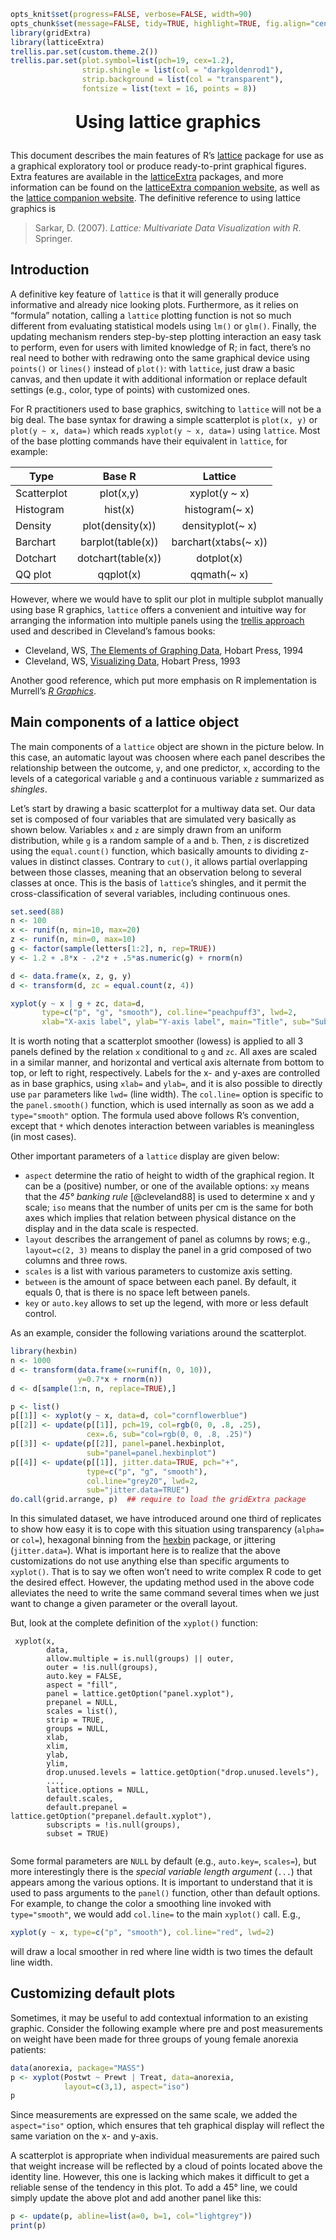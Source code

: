 <!--- Time-stamp: <2013-11-24 22:42:29 chl> -->

<!--- To generate HTML output:
library(knitr)
library(markdown)
knit("lattice.rmd", quiet=TRUE)
markdownToHTML("lattice.md", "lattice.html", stylesheet="styles.css", option=c("highlight_code", "toc"), title="Using lattice graphics")
browseURL("lattice.html")
-->


```r
opts_knit$set(progress=FALSE, verbose=FALSE, width=90)
opts_chunk$set(message=FALSE, tidy=TRUE, highlight=TRUE, fig.align="center")
library(gridExtra)
library(latticeExtra)
trellis.par.set(custom.theme.2())
trellis.par.set(plot.symbol=list(pch=19, cex=1.2),
                strip.shingle = list(col = "darkgoldenrod1"),
                strip.background = list(col = "transparent"), 
                fontsize = list(text = 16, points = 8))
```

<p style="font-size: 200%; font-weight: bold; text-align: center;">Using lattice graphics</p>


This document describes the main features of R's [lattice][1] package for
use as a graphical exploratory tool or produce ready-to-print graphical
figures. Extra features are available in the [latticeExtra][2] packages, and
more information can be found on the [latticeExtra companion website][3], as
well as the [lattice companion website][4]. The definitive reference to
using lattice graphics is

> Sarkar, D. (2007). *Lattice: Multivariate Data Visualization with
> R*. Springer.


## Introduction

A definitive key feature of `lattice` is that it will generally
produce informative and already nice looking plots. Furthermore, as it
relies on "formula" notation, calling a `lattice` plotting function
is not so much different from evaluating statistical models using
`lm()` or `glm()`. Finally, the updating mechanism renders
step-by-step plotting interaction an easy task to perform, even for
users with limited knowledge of R; in fact, there's no real need to
bother with redrawing onto the same graphical device using `points()`
or `lines()` instead of `plot()`: with `lattice`, just draw a basic
canvas, and then update it with additional information or replace
default settings (e.g., color, type of points) with customized ones.

For R practitioners used to base graphics, switching to `lattice`
will not be a big deal. The base syntax for drawing a simple
scatterplot is `plot(x, y)` or `plot(y ~ x, data=)` which reads
`xyplot(y ~ x, data=)` using `lattice`. Most of the base plotting
commands have their equivalent in `lattice`, for example:

| Type        | Base R            | Lattice              |
| ----------- |:-----------------:|:--------------------:|
| Scatterplot | plot(x,y)         | xyplot(y ~ x)        |
| Histogram   | hist(x)           | histogram(~ x)       |
| Density     | plot(density(x))  | densityplot(~ x)     |
| Barchart    | barplot(table(x)) | barchart(xtabs(~ x)) |
| Dotchart    | dotchart(table(x))| dotplot(x)           |
| QQ plot     | qqplot(x)         | qqmath(~ x)          |


However, where we would have to split our plot in multiple subplot manually
using base R graphics, `lattice` offers a convenient and intuitive way for
arranging the information into multiple panels using the
[trellis approach][5] used and described in Cleveland's famous
books:

- Cleveland, WS, [The Elements of Graphing Data](http://goo.gl/NmC9to), Hobart Press, 1994
- Cleveland, WS, [Visualizing Data](http://goo.gl/mmnt6k), Hobart Press, 1993

Another good reference, which put more emphasis on R implementation
is Murrell's [*R Graphics*][6].


## Main components of a lattice object

The main components of a `lattice` object are shown in the picture
below. In this case, an automatic layout was choosen where each panel
describes the relationship between the outcome, `y`, and one
predictor, `x`, according to the levels of a categorical variable `g`
and a continuous variable `z` summarized as *shingles*.

Let's start by drawing a basic scatterplot for a multiway data set. Our data
set is composed of four variables that are simulated very basically as shown
below. Variables `x` and `z` are simply drawn from an uniform distribution,
while `g` is a random sample of `a` and `b`. Then, `z` is discretized using
the `equal.count()` function, which basically amounts to dividing z-values
in distinct classes. Contrary to `cut()`, it allows partial overlapping
between those classes, meaning that an observation belong to several classes
at once. This is the basis of `lattice`'s shingles, and it permit the
cross-classification of several variables, including continuous ones.
```r
set.seed(88)
n <- 100
x <- runif(n, min=10, max=20)
z <- runif(n, min=0, max=10)
g <- factor(sample(letters[1:2], n, rep=TRUE))
y <- 1.2 + .8*x - .2*z + .5*as.numeric(g) + rnorm(n)

d <- data.frame(x, z, g, y)
d <- transform(d, zc = equal.count(z, 4))

xyplot(y ~ x | g + zc, data=d,
       type=c("p", "g", "smooth"), col.line="peachpuff3", lwd=2,
       xlab="X-axis label", ylab="Y-axis label", main="Title", sub="Subtitle")
```

It is worth noting that a scatterplot smoother (lowess) is applied to all 3
panels defined by the relation `x` conditional to `g` and `zc`. All axes are
scaled in a similar manner, and horizontal and vertical axis alternate from
bottom to top, or left to right, respectively. Labels for the x- and y-axes
are controlled as in base graphics, using `xlab=` and `ylab=`, and it is
also possible to directly use `par` parameters like `lwd=` (line width). The
`col.line=` option is specific to the `panel.smooth()` function, which is
used internally as soon as we add a `type="smooth"` option. The formula used
above follows R's convention, except that `*` which denotes interaction
between variables is meaningless (in most cases).

Other important parameters of a `lattice` display are given below:

- `aspect` determine the ratio of height to width of the graphical
  region. It can be a (positive) number, or one of the available options:
  `xy` means that the *45° banking rule* [@cleveland88] is used to
  determine x and y scale; `iso` means that the number of units per cm
  is the same for both axes which implies that relation between physical
  distance on the display and in the data scale is respected.
- `layout` describes the arrangement of panel as columns by rows;
  e.g., `layout=c(2, 3)` means to display the panel in a grid composed
  of two columns and three rows. 
- `scales` is a list with various parameters to customize axis setting.
- `between` is the amount of space between each panel. By default, it
  equals 0, that is there is no space left between panels.
- `key` or `auto.key` allows to set up the legend, with more or less
  default control.


As an example, consider the following variations around the scatterplot.


```r
library(hexbin)
n <- 1000
d <- transform(data.frame(x=runif(n, 0, 10)),
               y=0.7*x + rnorm(n))
d <- d[sample(1:n, n, replace=TRUE),]

p <- list()
p[[1]] <- xyplot(y ~ x, data=d, col="cornflowerblue")
p[[2]] <- update(p[[1]], pch=19, col=rgb(0, 0, .8, .25),
                 cex=.6, sub="col=rgb(0, 0, .8, .25)")
p[[3]] <- update(p[[2]], panel=panel.hexbinplot,
                 sub="panel=panel.hexbinplot")
p[[4]] <- update(p[[1]], jitter.data=TRUE, pch="+",
                 type=c("p", "g", "smooth"),
                 col.line="grey20", lwd=2,
                 sub="jitter.data=TRUE")
do.call(grid.arrange, p)  ## require to load the gridExtra package
```

In this simulated dataset, we have introduced around one third of replicates
to show how easy it is to cope with this situation using transparency
(`alpha=` or `col=`), hexagonal binning from the [hexbin][7] package, or
jittering (`jitter.data=`). What is important here is to realize that the
above customizations do not use anything else than specific arguments to
`xyplot()`. That is to say we often won't need to write complex R code to
get the desired effect. However, the updating method used in the above code
alleviates the need to write the same command several times when we just
want to change a given parameter or the overall layout.

But, look at the complete definition of the `xyplot()` function:

     xyplot(x,
            data,
            allow.multiple = is.null(groups) || outer,
            outer = !is.null(groups),
            auto.key = FALSE,
            aspect = "fill",
            panel = lattice.getOption("panel.xyplot"),
            prepanel = NULL,
            scales = list(),
            strip = TRUE,
            groups = NULL,
            xlab,
            xlim,
            ylab,
            ylim,
            drop.unused.levels = lattice.getOption("drop.unused.levels"),
            ...,
            lattice.options = NULL,
            default.scales,
            default.prepanel = lattice.getOption("prepanel.default.xyplot"),
            subscripts = !is.null(groups),
            subset = TRUE)
     
Some formal parameters are `NULL` by default (e.g., `auto.key=`, `scales=`),
but more interestingly there is the *special variable length argument*
(`...`) that appears among the various options. It is important to
understand that it is used to pass arguments to the `panel()` function,
other than default options. For example, to change the color a smoothing
line invoked with `type="smooth"`, we would add `col.line=` to the main
`xyplot()` call. E.g.,

```r
xyplot(y ~ x, type=c("p", "smooth"), col.line="red", lwd=2)
```
will draw a local smoother in red where line width is two times the
default line width.

## Customizing default plots

Sometimes, it may be useful to add contextual information to an existing
graphic. Consider the following example where pre and post measurements on
weight have been made for three groups of young female anorexia patients:
```r
data(anorexia, package="MASS")
p <- xyplot(Postwt ~ Prewt | Treat, data=anorexia,
            layout=c(3,1), aspect="iso")
p
```

Since measurements are expressed on the same scale, we added the
`aspect="iso"` option, which ensures that teh graphical display will reflect
the same variation on the x- and y-axis.

A scatterplot is appropriate when individual measurements are paired such
that weight increase will be reflected by a cloud of points located above
the identity line. However, this one is lacking which makes it difficult to
get a reliable sense of the tendency in this plot. To add a 45° line, we
could simply update the above plot and add another panel like this:
```r
p <- update(p, abline=list(a=0, b=1, col="lightgrey"))
print(p)
```




[1]: http://cran.r-project.org/web/packages/lattice/index.html
[2]: http://cran.r-project.org/web/packages/latticeExtra/index.html
[3]: http://latticeextra.r-forge.r-project.org/
[4]: http://lmdvr.r-forge.r-project.org/
[5]: http://stat.bell-labs.com/project/trellis/wwww.html
[6]: https://www.stat.auckland.ac.nz/~paul/RGraphics/rgraphics.html
[7]: http://cran.r-project.org/web/packages/hexbin/index.html

